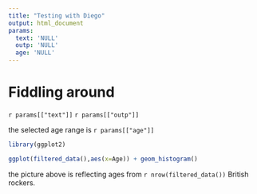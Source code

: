```yaml
---
title: "Testing with Diego"
output: html_document
params:
  text: 'NULL'
  outp: 'NULL'
  age: 'NULL'
---
```


# Fiddling around

`r params[["text"]]`
`r params[["outp"]]`

the selected age range is `r params[["age"]]`

```r
library(ggplot2)

ggplot(filtered_data(),aes(x=Age)) + geom_histogram()

```

the picture above is reflecting ages from `r nrow(filtered_data())` British rockers.